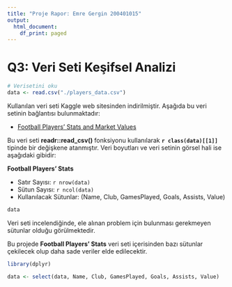 ```yaml
---
title: "Proje Rapor: Emre Gergin 200401015"
output:
  html_document:
    df_print: paged
---
```


# Q3: Veri Seti Keşifsel Analizi

```r
# Verisetini oku
data <- read.csv("./players_data.csv")
```

Kullanılan veri seti Kaggle web sitesinden indirilmiştir. Aşağıda bu veri setinin bağlantısı bulunmaktadır:

* [Football Players' Stats and Market Values](https://www.kaggle.com/datasets/hiusanmaz/football-players-dataset)

Bu veri seti **readr::read_csv()** fonksiyonu kullanılarak **`r class(data)[[1]]`** tipinde bir değişkene atanmıştır. Veri boyutları ve veri setinin görsel hali ise aşağıdaki gibidir:

**Football Players' Stats**

* Satır Sayısı: `r nrow(data)`
* Sütun Sayısı: `r ncol(data)`
* Kullanılacak Sütunlar: (Name, Club, GamesPlayed, Goals, Assists, Value)

```r
data
```

Veri seti incelendiğinde, ele alınan problem için bulunması gerekmeyen sütunlar olduğu görülmektedir.

Bu projede **Football Players' Stats** veri seti içerisinden bazı sütunlar çekilecek olup daha sade veriler elde edilecektir.

```r
library(dplyr)

data <- select(data, Name, Club, GamesPlayed, Goals, Assists, Value)
```
